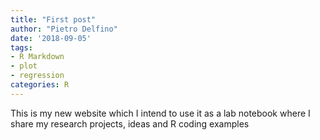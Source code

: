 ```yaml
---
title: "First post"
author: "Pietro Delfino"
date: '2018-09-05'
tags:
- R Markdown
- plot
- regression
categories: R
---
```


This is my new website which I intend to use it as a lab notebook where I share my research projects, ideas and R coding examples 
